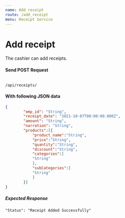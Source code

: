 ```yaml
---
name: Add receipt
route: /add_receipt
menu: Receipt Service
---
```

# Add receipt
The cashier can add receipts.

#### Send POST Request 
<Code>
/api/receipts/
</Code>

#### With following JSON data
```json
{
        "emp_id": "String",
        "receipt_date": "2021-10-07T00:00:00.000Z",
        "amount": "String",
        "narration": "String",
        "products":[{
            "product_name":"String",
            "price":"String",
            "quantity":"String",
            "discount":"String",
            "categories":[
            "String"
            ],
            "subCategories":[
            "String"
            ]
        }]
}
```

##### Expected Response

```
"Status": "Receipt Added Successfully"
```
